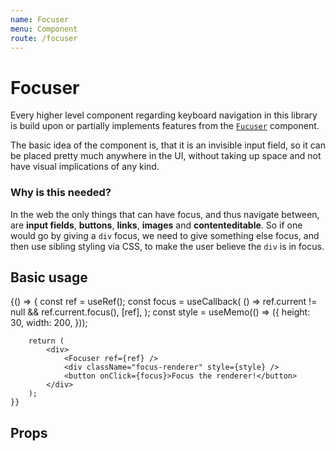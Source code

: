 ```yaml
---
name: Focuser
menu: Component
route: /focuser
---
```



# Focuser

Every higher level component regarding keyboard navigation in this library
is build upon or partially implements features from the [`Fucuser`](/focuser) component.

The basic idea of the component is, that it is an invisible input field,
so it can be placed pretty much anywhere in the UI, without taking up space
and not have visual implications of any kind.

### Why is this needed?

In the web the only things that can have focus, and thus navigate between, are
**input fields**, **buttons**, **links**, **images** and **contenteditable**. So if one would go by
giving a `div` focus, we need to give something else focus, and then use sibling styling via CSS,
to make the user believe the `div` is in focus.

## Basic usage

<Playground>
    {() => {
        const ref = useRef();
        const focus = useCallback(
            () => ref.current != null && ref.current.focus(),
            [ref],
        );
        const style = useMemo(() => ({
            height: 30,
            width: 200,
        }));

        return (
            <div>
                <Focuser ref={ref} />
                <div className="focus-renderer" style={style} />
                <button onClick={focus}>Focus the renderer!</button>
            </div>
        );
    }}

</Playground>

## Props

<PropsTable of={Focuser} />
